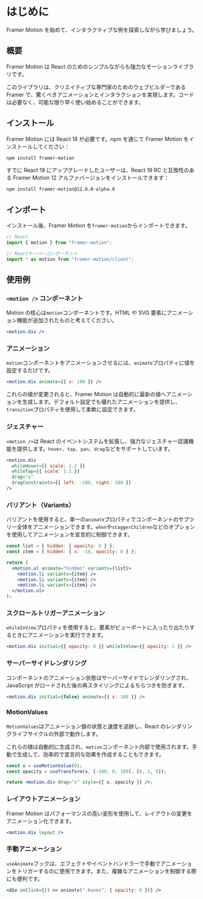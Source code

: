 # はじめに

Framer Motion を始めて、インタラクティブな例を探索しながら学びましょう。

## 概要

Framer Motion は React のためのシンプルながらも強力なモーションライブラリです。

このライブラリは、クリエイティブな専門家のためのウェブビルダーである Framer で、驚くべきアニメーションとインタラクションを実現します。コードは必要なく、可能な限り早く使い始めることができます。

## インストール

Framer Motion には React 18 が必要です。npm を通じて Framer Motion をインストールしてください：

```bash
npm install framer-motion
```

すでに React 19 にアップグレードしたユーザーは、React 19 RC と互換性のある Framer Motion 12 アルファバージョンをインストールできます：

```bash
npm install framer-motion@12.0.0-alpha.0
```

## インポート

インストール後、Framer Motion を`framer-motion`からインポートできます。

```javascript
// React
import { motion } from "framer-motion";

// Reactサーバーコンポーネント
import * as motion from "framer-motion/client";
```

## 使用例

### `<motion />` コンポーネント

Motion の核心は`motion`コンポーネントです。HTML や SVG 要素にアニメーション機能が追加されたものと考えてください。

```jsx
<motion.div />
```

### アニメーション

`motion`コンポーネントをアニメーションさせるには、`animate`プロパティに値を設定するだけです。

```jsx
<motion.div animate={{ x: 100 }} />
```

これらの値が変更されると、Framer Motion は自動的に最新の値へアニメーションを生成します。デフォルト設定でも優れたアニメーションを提供し、`transition`プロパティを使用して柔軟に設定できます。

### ジェスチャー

`<motion />`は React のイベントシステムを拡張し、強力なジェスチャー認識機能を提供します。`hover`、`tap`、`pan`、`drag`などをサポートしています。

```jsx
<motion.div
  whileHover={{ scale: 1.2 }}
  whileTap={{ scale: 1.1 }}
  drag="x"
  dragConstraints={{ left: -100, right: 100 }}
/>
```

### バリアント（Variants）

バリアントを使用すると、単一の`animate`プロパティでコンポーネントのサブツリー全体をアニメーションできます。`when`や`staggerChildren`などのオプションを使用してアニメーションを宣言的に制御できます。

```jsx
const list = { hidden: { opacity: 0 } };
const item = { hidden: { x: -10, opacity: 0 } };

return (
  <motion.ul animate="hidden" variants={list}>
    <motion.li variants={item} />
    <motion.li variants={item} />
    <motion.li variants={item} />
  </motion.ul>
);
```

### スクロールトリガーアニメーション

`whileInView`プロパティを使用すると、要素がビューポートに入ったり出たりするときにアニメーションを実行できます。

```jsx
<motion.div initial={{ opacity: 0 }} whileInView={{ opacity: 1 }} />
```

### サーバーサイドレンダリング

コンポーネントのアニメーション状態はサーバーサイドでレンダリングされ、JavaScript がロードされた後の再スタイリングによるちらつきを防ぎます。

```jsx
<motion.div initial={false} animate={{ x: 100 }} />
```

### MotionValues

`MotionValues`はアニメーション値の状態と速度を追跡し、React のレンダリングライフサイクルの外部で動作します。

これらの値は自動的に生成され、`motion`コンポーネント内部で使用されます。手動で生成して、効率的で宣言的な効果を作成することもできます。

```jsx
const x = useMotionValue(0);
const opacity = useTransform(x, [-100, 0, 100], [0, 1, 0]);

return <motion.div drag="x" style={{ x, opacity }} />;
```

### レイアウトアニメーション

Framer Motion はパフォーマンスの高い変形を使用して、レイアウトの変更をアニメーション化できます。

```jsx
<motion.div layout />
```

### 手動アニメーション

`useAnimate`フックは、エフェクトやイベントハンドラーで手動でアニメーションをトリガーするのに使用できます。また、複雑なアニメーションを制御する際にも便利です。

```jsx
<div onClick={() => animate(".boxes", { opacity: 0 })} />
```

